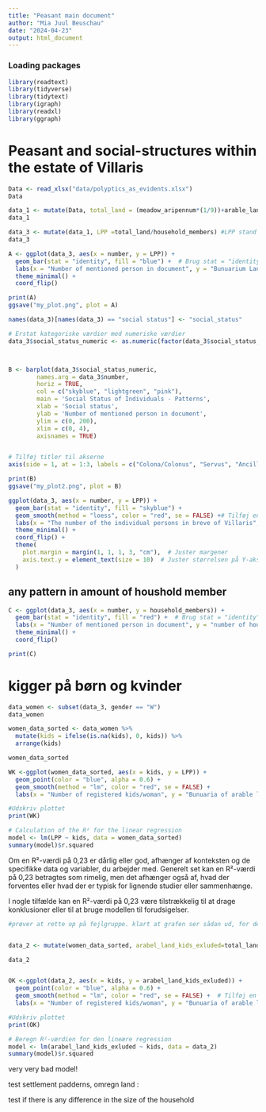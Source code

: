 ```yaml
---
title: "Peasant main document"
author: "Mia Juul Beuschau"
date: "2024-04-23"
output: html_document
---
```


### Loading packages
```r
library(readtext)
library(tidyverse)
library(tidytext)
library(igraph)
library(readxl)
library(ggraph)

```



# Peasant and social-structures within the estate of Villaris 

```r
Data <- read_xlsx("data/polyptics_as_evidents.xlsx")
Data
```



```r

data_1 <- mutate(Data, total_land = (meadow_aripennum*(1/9))+arable_land_bun_antsigam+(vineyard_aripennum*(1/9)))
data_1

data_3 <- mutate(data_1, LPP =total_land/household_members) #LPP stand for land pr. person, and is the total_land calculated in data_1 divided with number of housholdmembers
data_3


```





```r
A <- ggplot(data_3, aes(x = number, y = LPP)) +
  geom_bar(stat = "identity", fill = "blue") +  # Brug stat = "identity" for at bruge værdierne direkte
  labs(x = "Number of mentioned person in document", y = "Bunuarium Land per household member") +  # Tilføj akseetiketter
  theme_minimal() +
  coord_flip()

print(A)
ggsave("my_plot.png", plot = A)
```


```r
names(data_3)[names(data_3) == "social status"] <- "social_status"

```



```r


# Erstat kategoriske værdier med numeriske værdier
data_3$social_status_numeric <- as.numeric(factor(data_3$social_status, levels = c("colona", "servus","ancilla")))



B <- barplot(data_3$social_status_numeric, 
        names.arg = data_3$number, 
        horiz = TRUE, 
        col = c("skyblue", "lightgreen", "pink"), 
        main = 'Social Status of Individuals - Patterns', 
        xlab = 'Social status', 
        ylab = 'Number of mentioned person in document',
        ylim = c(0, 200),
        xlim = c(0, 4),
        axisnames = TRUE)


# Tilføj titler til akserne
axis(side = 1, at = 1:3, labels = c("Colona/Colonus", "Servus", "Ancilla"), las = 0, padj = 1, cex.axis = 0.8, tck = 0)

print(B)
ggsave("my_plot2.png", plot = B)


```







```r
ggplot(data_3, aes(x = number, y = LPP)) +
  geom_bar(stat = "identity", fill = "skyblue") +  
  geom_smooth(method = "loess", color = "red", se = FALSE) +# Tilføj en rød stiplet linje (lineær model)
  labs(x = "The number of the individual persons in breve of Villaris", y = "Bunuarium land per household member") +  
  theme_minimal() +  
  coord_flip() +
  theme(
    plot.margin = margin(1, 1, 1, 3, "cm"),  # Juster margener
    axis.text.y = element_text(size = 10)  # Juster størrelsen på Y-akse teksten
  )
```





## any pattern in amount of houshold member



```r
C <- ggplot(data_3, aes(x = number, y = household_members)) +
  geom_bar(stat = "identity", fill = "red") +  # Brug stat = "identity" for at bruge værdierne direkte
  labs(x = "Number of mentioned person in document", y = "number of housholdmembers") +  # Tilføj akseetiketter
  theme_minimal() +
  coord_flip()

print(C)
```



# kigger på børn og kvinder

```r

data_women <- subset(data_3, gender == "W")
data_women


```

```r
women_data_sorted <- data_women %>%
  mutate(kids = ifelse(is.na(kids), 0, kids)) %>%
  arrange(kids)

women_data_sorted
```





```r
WK <-ggplot(women_data_sorted, aes(x = kids, y = LPP)) +
  geom_point(color = "blue", alpha = 0.6) +  
  geom_smooth(method = "lm", color = "red", se = FALSE) + 
  labs(x = "Number of registered kids/woman", y = "Bunuaria of arable land (amount pr. registred person in the individual houshold)") +   theme_minimal()

#Udskriv plottet
print(WK)

# Calculation of the R² for the linear regression
model <- lm(LPP ~ kids, data = women_data_sorted)
summary(model)$r.squared
```


Om en R²-værdi på 0,23 er dårlig eller god, afhænger af konteksten og de specifikke data og variabler, du arbejder med. Generelt set kan en R²-værdi på 0,23 betragtes som rimelig, men det afhænger også af, hvad der forventes eller hvad der er typisk for lignende studier eller sammenhænge.

I nogle tilfælde kan en R²-værdi på 0,23 være tilstrækkelig til at drage konklusioner eller til at bruge modellen til forudsigelser.



```r
#prøver at rette op på fejlgruppe. klart at grafen ser sådan ud, for desto mere jord der er af arabel land, pr. voksen uden børnene er regnet med


data_2 <- mutate(women_data_sorted, arabel_land_kids_exluded=total_land/(household_members-kids))

data_2



```


```r
OK <-ggplot(data_2, aes(x = kids, y = arabel_land_kids_exluded)) +
  geom_point(color = "blue", alpha = 0.6) +  
  geom_smooth(method = "lm", color = "red", se = FALSE) +  # Tilføj en lineær regressionslinje i rød farve
  labs(x = "Number of registered kids/woman", y = "Bunuaria of arable land (amount pr. registred person in the individual houshold, oh kids)") +   theme_minimal()

#Udskriv plottet
print(OK)

# Beregn R²-værdien for den lineære regression
model <- lm(arabel_land_kids_exluded ~ kids, data = data_2)
summary(model)$r.squared
```

very very bad model!


test settlement padderns, omregn land :






test if there is any difference in the size of the household


